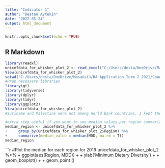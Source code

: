 ---
title: "Indicator 1"
author: "Destan Aytekin"
date: '2022-05-24'
output: html_document
---

```{r setup, include=FALSE}
knitr::opts_chunk$set(echo = TRUE)
```

## R Markdown

```{r}
library(readxl)
unicefdata_for_whisker_plot_2 <- read_excel("C:/Users/desta/OneDrive/Masaüstü/RA Application_Term 2 2021/Countdown 2030/FSCI_Assignment1/unicefdata_for whisker plot_2.xlsx")
View(unicefdata_for_whisker_plot_2)
setwd("C:/Users/desta/OneDrive/Masaüstü/RA Application_Term 2 2021/Countdown 2030/FSCI_Assignment1")
#Prep necessary libraries 
library(gt)
library(tidyverse)
library(dplyr)
library(tidyr)
library(ggplot2)
View(unicefdata_for_whisker_plot_2)
#Suriname and Palestine were not among World Bank countries. I kept them and assigned the regions as LAC and Middle East and North Africa, respectively.
```

```{r}
#extra step useful if you want to see median values per region summarized. 
median_region <- unicefdata_for_whisker_plot_2 %>%
+     group_by(unicefdata_for_whisker_plot_2$Region) %>%
+     summarize(median_value = median(MDD, na.rm = T))
median_region
```
 
```{r}
#Plot the median for each region for 2019
unicefdata_for_whisker_plot_2 %>%
+     ggplot(aes(Region, MDD)) + 
+     ylab('Minimum Dietary Diversity') +
+     geom_boxplot() +
+     geom_point ()
